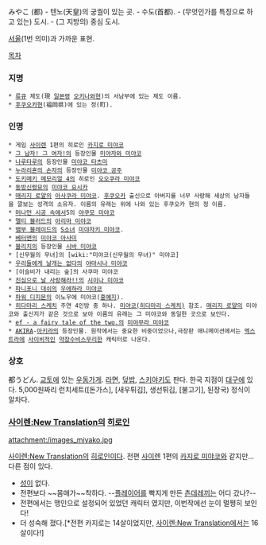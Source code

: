 みやこ (都)
- 텐노(天皇)의 궁궐이 있는 곳. 
- 수도(首都).
- (무엇인가를 특징으로 하고 있는) 도시.
- (그 지방의) 중심 도시.

[[서울]](1번 의미)과 가까운 표현.

[[목차]]

=== 지명 ===
 * [[류큐]] 제도(現 [[일본]]령 [[오키나와]]현)의 서남부에 있는 제도 이름.
 * [[후쿠오카]]현(福岡県)에 있는 정(町). 

=== 인명 ===
 * 게임 [[사이렌]] 1편의 히로인 [[카지로 미야코]]
 * [[그 남자! 그 여자!]]의 등장인물 [[미야자와 미야코]]
 * [[나루타루]]의 등장인물 [[미야코 타츠미]]
 * [[누라리횬의 손자]]의 등장인물 [[미야코 공주]]
 * [[도키메키 메모리얼 4]]의 히로인 [[오오쿠라 미야코]]
 * [[동방신령묘]]의 [[미야코 요시카]]
 * [[매리지 로얄]]의 [[아사쿠라 미야코]]. [[후쿠오카]] 출신으로 아버지를 너무 사랑해 세상의 남자들을 깔보는 성격의 소유자. 이름의 유래는 위에 나와 있는 후쿠오카 현의 정 이름.
 * [[머나먼 시공 속에서]]5의 [[야쿠모 미야코]]
 * [[멜티 블러드]]의 [[아리마 미야코]]
 * [[뱀부 블레이드]]의 [[S]]소녀 [[미야자키 미야코]].
 * [[베터맨]]의 [[미야코 아사미]]
 * [[블리치]]의 등장인물 [[시바 미야코]]
 * [신무월의 무녀]의 [wiki:"미야코(신무월의 무녀)" 미야코]
 * [[우리들에게 날개는 없다]]의 [[야마시나 미야코]]
 * [이슬비가 내리는 숲]의 사쿠마 미야코
 * [[진심으로 날 사랑해라!!]]의 [[시이나 미야코]]
 * [[파니포니 대쉬]]의 [[우에하라 미야코]]
 * [[파워 디지몬]]의 이노우에 미야코([[홍예지]]).
 * [[히다마리 스케치]] 주연 4인방 중 하나. [[미야코(히다마리 스케치)]] 참조. [[매리지 로얄]]의 미야코와 출신지가 같은 것으로 보아 이름의 유래는 그 미야코와 동일한 곳으로 보인다.
 * [[ef - a fairy tale of the two.]]의 [[미야무라 미야코]]
 * [[AKIRA]]-[[아키라]]의 등장인물. 원작에서는 중요한 비중이었으나,극장판 애니메이션에서는 [[엑스트라]]에 [[사이비]]적인 [[약장수]]비스무리한 캐릭터로 나온다.

=== 상호 ===
都うどん.
[[교토]]에 있는 [[우동]]가게. [[라면]], [[덮밥]], [[스키야키]]도 판다. 한국 지점이 [[대구]]에 있다. 5,000원짜리 런치세트([돈가스], [새우튀김], 생선튀김, [불고기], 된장국) 정식이 알차다.

=== [[사이렌:New Translation]]의 [[히로인]] ===

attachment:/images_miyako.jpg

[[사이렌:New Translation]]의 [[히로인]]이다. 전편 [[사이렌]] 1편의 [[카지로 미야코]]와 같지만... 다른 점이 있다.
* [[성]]이 없다.
* 전편보다 ~~몸매가~~착하다. --[[플레이어]]를 빡지게 만든 [[츤데레]]끼는 어디 갔나?--
* 전편에서는 맹인으로 설정되어 있었던 캐릭터 였지만, 이번작에선 눈이 멀쩡히 보인다!
* 더 성숙해 졌다.[*전편 카지로는 14살이었지만, [[사이렌:New Translation]]에서는 16살이다!]
